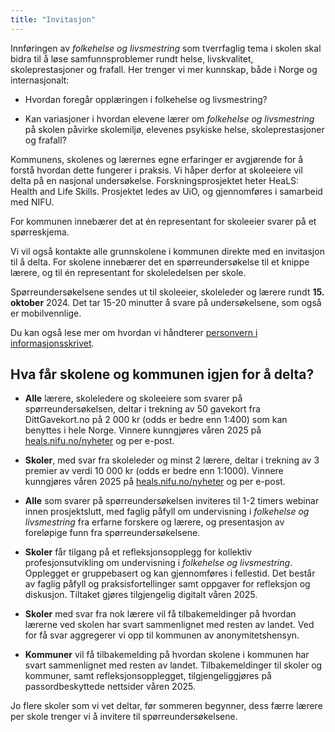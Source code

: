 ```yaml
---
title: "Invitasjon"
---
```


Innføringen av *folkehelse og livsmestring* som tverrfaglig tema i skolen skal bidra til å løse samfunnsproblemer rundt helse, livskvalitet, skoleprestasjoner og frafall. Her trenger vi mer kunnskap, både i Norge og internasjonalt:

-   Hvordan foregår opplæringen i folkehelse og livsmestring?

-   Kan variasjoner i hvordan elevene lærer om *folkehelse og livsmestring* på skolen påvirke skolemiljø, elevenes psykiske helse, skoleprestasjoner og frafall?

Kommunens, skolenes og lærernes egne erfaringer er avgjørende for å forstå hvordan dette fungerer i praksis. Vi håper derfor at skoleeiere vil delta på en nasjonal undersøkelse. Forskningsprosjektet heter HeaLS: Health and Life Skills. Prosjektet ledes av UiO, og gjennomføres i samarbeid med NIFU.

For kommunen innebærer det at én representant for skoleeier svarer på et spørreskjema.

Vi vil også kontakte alle grunnskolene i kommunen direkte med en invitasjon til å delta. For skolene innebærer det en spørreundersøkelse til et knippe lærere, og til én representant for skoleledelsen per skole.

Spørreundersøkelsene sendes ut til skoleeier, skoleleder og lærere rundt **15. oktober** 2024. Det tar 15-20 minutter å svare på undersøkelsene, som også er mobilvennlige.

Du kan også lese mer om hvordan vi håndterer [personvern i informasjonsskrivet](01_kommuner_rekruttering_personvern_grunnleggende.qmd).

## Hva får skolene og kommunen igjen for å delta?

-   **Alle** lærere, skoleledere og skoleeiere som svarer på spørreundersøkelsen, deltar i trekning av 50 gavekort fra DittGavekort.no på 2 000 kr (odds er bedre enn 1:400) som kan benyttes i hele Norge. Vinnere kunngjøres våren 2025 på [heals.nifu.no/nyheter](../nyheter/index.qmd) og per e-post.

-   **Skoler**, med svar fra skoleleder og minst 2 lærere, deltar i trekning av 3 premier av verdi 10 000 kr (odds er bedre enn 1:1000). Vinnere kunngjøres våren 2025 på [heals.nifu.no/nyheter](../nyheter/index.qmd) og per e-post.

-   **Alle** som svarer på spørreundersøkelsen inviteres til 1-2 timers webinar innen prosjektslutt, med faglig påfyll om undervisning i *folkehelse og livsmestring* fra erfarne forskere og lærere, og presentasjon av foreløpige funn fra spørreundersøkelsene.

-   **Skoler** får tilgang på et refleksjonsopplegg for kollektiv profesjonsutvikling om undervisning i *folkehelse og livsmestring*. Opplegget er gruppebasert og kan gjennomføres i fellestid. Det består av faglig påfyll og praksisfortellinger samt oppgaver for refleksjon og diskusjon. Tiltaket gjøres tilgjengelig digitalt våren 2025.

-   **Skoler** med svar fra nok lærere vil få tilbakemeldinger på hvordan lærerne ved skolen har svart sammenlignet med resten av landet. Ved for få svar aggregerer vi opp til kommunen av anonymitetshensyn.

-   **Kommuner** vil få tilbakemelding på hvordan skolene i kommunen har svart sammenlignet med resten av landet. Tilbakemeldinger til skoler og kommuner, samt refleksjonsopplegget, tilgjengeliggjøres på passordbeskyttede nettsider våren 2025.

Jo flere skoler som vi vet deltar, før sommeren begynner, dess færre lærere per skole trenger vi å invitere til spørreundersøkelsene.
